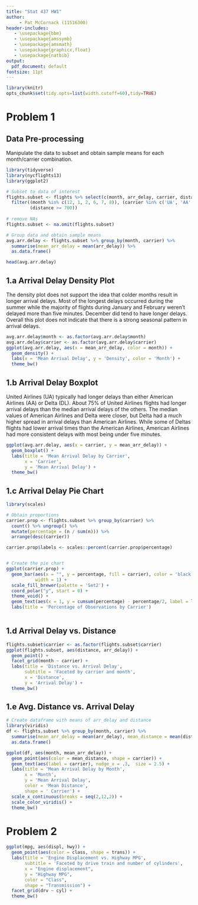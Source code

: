 ```yaml
---
title: "Stat 437 HW1"
author: 
     - Pat McCornack (11516300)
header-includes:
   - \usepackage{bbm}
   - \usepackage{amssymb}
   - \usepackage{amsmath}
   - \usepackage{graphicx,float}
   - \usepackage{natbib}
output:
  pdf_document: default
fontsize: 11pt
---
```


```r
library(knitr)
opts_chunk$set(tidy.opts=list(width.cutoff=60),tidy=TRUE)
```

# Problem 1

## Data Pre-processing

Manipulate the data to subset and obtain sample means for each month/carrier combination.

```r
library(tidyverse)
library(nycflights13)
library(ggplot2)

# Subset to data of interest 
flights.subset <- flights %>% select(c(month, arr_delay, carrier, distance)) %>% 
  filter((month %in% c(12, 1, 2, 6, 7, 8)), (carrier %in% c('UA', 'AA', 'DL')),
         (distance >= 700))
  
# remove NAs 
flights.subset <- na.omit(flights.subset)

# Group data and obtain sample means
avg.arr.delay <- flights.subset %>% group_by(month, carrier) %>% 
  summarise(mean_arr_delay = mean(arr_delay)) %>%
  as.data.frame()

head(avg.arr.delay)
```

## 1.a Arrival Delay Density Plot

The density plot does not support the idea that colder months result in longer arrival delays. Most of the longest delays occurred during the summer while the majority of flights during January and February weren't delayed more than five minutes. December did tend to have longer delays. Overall this plot does not indicate that there is a strong seasonal pattern in arrival delays.

```r
avg.arr.delay$month <- as.factor(avg.arr.delay$month)
avg.arr.delay$carrier <- as.factor(avg.arr.delay$carrier)
ggplot(avg.arr.delay, aes(x = mean_arr_delay, color = month)) +
  geom_density() +
  labs(x = 'Mean Arrival Delay', y = 'Density', color = 'Month') +
  theme_bw()

```

## 1.b Arrival Delay Boxplot

United Airlines (UA) typically had longer delays than either American Airlines (AA) or Delta (DL). About 75% of United Airlines flights had longer arrival delays than the median arrival delays of the others. The median values of American Airlines and Delta were closer, but Delta had a much higher spread in arrival delays than American Airlines. While some of Deltas flights had lower arrival times than the American Airlines, American Airlines had more consistent delays with most being under five minutes. 

```r
ggplot(avg.arr.delay, aes(x = carrier, y = mean_arr_delay)) +
  geom_boxplot() + 
  labs(title = 'Mean Arrival Delay by Carrier', 
       x = 'Carrier',
       y = 'Mean Arrival Delay') +
  theme_bw()
```

## 1.c Arrival Delay Pie Chart
```r
library(scales)

# Obtain proportions
carrier.prop <- flights.subset %>% group_by(carrier) %>%
  count() %>% ungroup() %>% 
  mutate(percentage = (n / sum(n))) %>% 
  arrange(desc(carrier))

carrier.prop$labels <- scales::percent(carrier.prop$percentage)


# Create the pie chart
ggplot(carrier.prop) + 
  geom_bar(aes(x = "", y = percentage, fill = carrier), color = 'black', stat = 'identity',
           width = 1) +
  scale_fill_brewer(palette = 'Set2') +
  coord_polar("y", start = 0) +
  theme_void() + 
  geom_text(aes(x = 1, y = cumsum(percentage) - percentage/2, label = labels)) +
  labs(title = 'Percentage of Observations by Carrier')
  
```



## 1.d Arrival Delay vs. Distance

```r
flights.subset$carrier <- as.factor(flights.subset$carrier)
ggplot(flights.subset, aes(distance, arr_delay)) + 
  geom_point() + 
  facet_grid(month ~ carrier) +
  labs(title = 'Distance vs. Arrival Delay',
       subtitle = 'Faceted by carrier and month',
       x = 'Distance',
       y = 'Arrival Delay') + 
  theme_bw()
```

## 1.e Avg. Distance vs. Arrival Delay

```r
# Create dataframe with means of arr_delay and distance 
library(viridis)
df <- flights.subset %>% group_by(month, carrier) %>%
  summarise(mean_arr_delay = mean(arr_delay), mean_distance = mean(distance)) %>%
  as.data.frame()

ggplot(df, aes(month, mean_arr_delay)) + 
  geom_point(aes(color = mean_distance, shape = carrier)) + 
  geom_text(aes(label = carrier), nudge_x = .3,  size = 2.5) +
  labs(title = 'Mean Arrival Delay by Month', 
       x = 'Month', 
       y = 'Mean Arrival Delay',
       color = 'Mean Distance',
       shape = ' Carrier') +
  scale_x_continuous(breaks = seq(2,12,2)) +
  scale_color_viridis() +
  theme_bw()

```

# Problem 2

```r
ggplot(mpg, aes(displ, hwy)) +
  geom_point(aes(color = class, shape = trans)) +
  labs(title = 'Engine Displacement vs. Highway MPG',
       subtitle = 'Faceted by drive train and number of cylinders',
       x = "Engine displacement",
       y = "Highway MPG",
       color = "Class", 
       shape = "Transmission") + 
  facet_grid(drv ~ cyl) +
  theme_bw()

```











